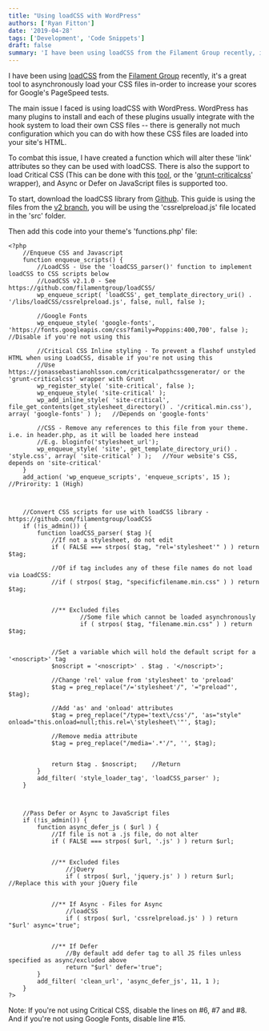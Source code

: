 ```yaml
---
title: "Using loadCSS with WordPress"
authors: ['Ryan Fitton']
date: '2019-04-28'
tags: ['Development', 'Code Snippets']
draft: false
summary: 'I have been using loadCSS from the Filament Group recently, it&#8217;s a great tool to asynchronously load your CSS files in-order to increase your scores for Google&#8217;s PageSpeed tests. The main issue I faced is using loadCSS with WordPress. WordPress has many plugins to install and each of these plugins usually integrate with the hook...'
---
```


I have been using [loadCSS](https://github.com/filamentgroup/loadCSS) from the [Filament Group](https://github.com/filamentgroup/loadCSS) recently, it's a great tool to asynchronously load your CSS files in-order to increase your scores for Google's PageSpeed tests.

The main issue I faced is using loadCSS with WordPress. WordPress has many plugins to install and each of these plugins usually integrate with the hook system to load their own CSS files -- there is generally not much configuration which you can do with how these CSS files are loaded into your site's HTML.

To combat this issue, I have created a function which will alter these 'link' attributes so they can be used with loadCSS. There is also the support to load Critical CSS (This can be done with this [tool](https://jonassebastianohlsson.com/criticalpathcssgenerator/), or the '[grunt-criticalcss](https://github.com/filamentgroup/grunt-criticalcss)' wrapper), and Async or Defer on JavaScript files is supported too.

To start, download the loadCSS library from [Github](https://github.com/filamentgroup/loadCSS/releases/tag/v2.1.0). This guide is using the files from the [v2 branch](https://github.com/filamentgroup/loadCSS/releases/tag/v2.1.0), you will be using the 'cssrelpreload.js' file located in the 'src' folder.

Then add this code into your theme's 'functions.php' file:

``` language-php
<?php
    //Enqueue CSS and Javascript
    function enqueue_scripts() {
        //LoadCSS - Use the 'loadCSS_parser()' function to implement loadCSS to CSS scripts below
        //LoadCSS v2.1.0 - See https://github.com/filamentgroup/loadCSS/
        wp_enqueue_script( 'loadCSS', get_template_directory_uri() . '/libs/loadCSS/cssrelpreload.js', false, null, false );
        
        //Google Fonts
        wp_enqueue_style( 'google-fonts', 'https://fonts.googleapis.com/css?family=Poppins:400,700', false );   //Disable if you're not using this
        
        //Critical CSS Inline styling - To prevent a flashof unstyled HTML when using LoadCSS, disable if you're not using this
        //Use https://jonassebastianohlsson.com/criticalpathcssgenerator/ or the 'grunt-criticalcss' wrapper with Grunt
        wp_register_style( 'site-critical', false );
        wp_enqueue_style( 'site-critical' );
        wp_add_inline_style( 'site-critical', file_get_contents(get_stylesheet_directory() . '/critical.min.css'), array( 'google-fonts' ) );   //Depends on 'google-fonts'

        //CSS - Remove any references to this file from your theme. i.e. in header.php, as it will be loaded here instead
        //E.g. bloginfo('stylesheet_url');
        wp_enqueue_style( 'site', get_template_directory_uri() . 'style.css', array( 'site-critical' ) );   //Your website's CSS, depends on 'site-critical'
    }
    add_action( 'wp_enqueue_scripts', 'enqueue_scripts', 15 );   //Prirority: 1 (High)



    //Convert CSS scripts for use with loadCSS library - https://github.com/filamentgroup/loadCSS
    if (!is_admin()) {
        function loadCSS_parser( $tag ){
            //If not a stylesheet, do not edit
            if ( FALSE === strpos( $tag, "rel='stylesheet'" ) ) return $tag;

            //Of if tag includes any of these file names do not load via LoadCSS:
            //if ( strpos( $tag, "specificfilename.min.css" ) ) return $tag;


            //** Excluded files
                    //Some file which cannot be loaded asynchronously 
                    if ( strpos( $tag, "filename.min.css" ) ) return $tag;
            
            
            //Set a variable which will hold the default script for a '<noscript>' tag
            $noscript = '<noscript>' . $tag . '</noscript>';
            
            //Change 'rel' value from 'stylesheet' to 'preload'
            $tag = preg_replace("/='stylesheet'/", '="preload"', $tag);
            
            //Add 'as' and 'onload' attributes
            $tag = preg_replace("/type='text\/css'/", 'as="style" onload="this.onload=null;this.rel=\'stylesheet\'"', $tag);
            
            //Remove media attribute
            $tag = preg_replace("/media='.*'/", '', $tag);
            
            
            return $tag . $noscript;    //Return
        }
        add_filter( 'style_loader_tag', 'loadCSS_parser' );
    }



    //Pass Defer or Async to JavaScript files
    if (!is_admin()) {
        function async_defer_js ( $url ) {
            //If file is not a .js file, do not alter
            if ( FALSE === strpos( $url, '.js' ) ) return $url;
            
            
            //** Excluded files
                //jQuery
                if ( strpos( $url, 'jquery.js' ) ) return $url;         //Replace this with your jQuery file
            
            
            //** If Async - Files for Async
                //loadCSS
                if ( strpos( $url, 'cssrelpreload.js' ) ) return "$url' async='true";
            
            
            //** If Defer
                //By default add defer tag to all JS files unless specified as async/excluded above
                return "$url' defer='true";
        }
        add_filter( 'clean_url', 'async_defer_js', 11, 1 );
    }
?>
```

Note: If you're not using Critical CSS, disable the lines on #6, #7 and #8. And if you're not using Google Fonts, disable line #15.

